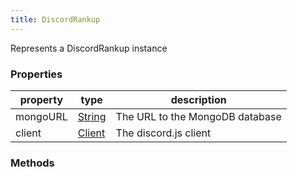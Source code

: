 ```yaml
---
title: DiscordRankup
---
```



Represents a DiscordRankup instance

### Properties

|property|type|description|
|--------|----|-----------|
|mongoURL|[String](https://developer.mozilla.org/en-US/docs/Web/JavaScript/Reference/Global_Objects/String)|The URL to the MongoDB database|
|client|[Client](https://old.discordjs.dev/#/docs/discord.js/main/class/Client)|The discord.js client|

### Methods

<CardGrid>
	<LinkCard title="addXP" href="/functions/addxp/" />
    <LinkCard title="createMember" href="/functions/createmember/" />
    <LinkCard title="deleteMember" href="/functions/deletemember/" />
    <LinkCard title="disconnect" href="/functions/disconnect/" />
    <LinkCard title="fetch" href="/functions/fetch/" />
    <LinkCard title="fetchLeaderboard" href="/functions/fetchleaderboard/" />
    <LinkCard title="getCardData" href="/functions/getcarddata/" />
    <LinkCard title="getLevelFromXP" href="/functions/getlevelfromxp/" />
    <LinkCard title="getRank" href="/functions/getrank/" />
    <LinkCard title="init" href="/functions/init/" />
    <LinkCard title="removeXP" href="/functions/removexp/" />
    <LinkCard title="requiredXP" href="/functions/requiredxp/" />
    <LinkCard title="resetXP" href="/functions/resetxp/" />
    <LinkCard title="setXP" href="/functions/setxp/" />
</CardGrid>